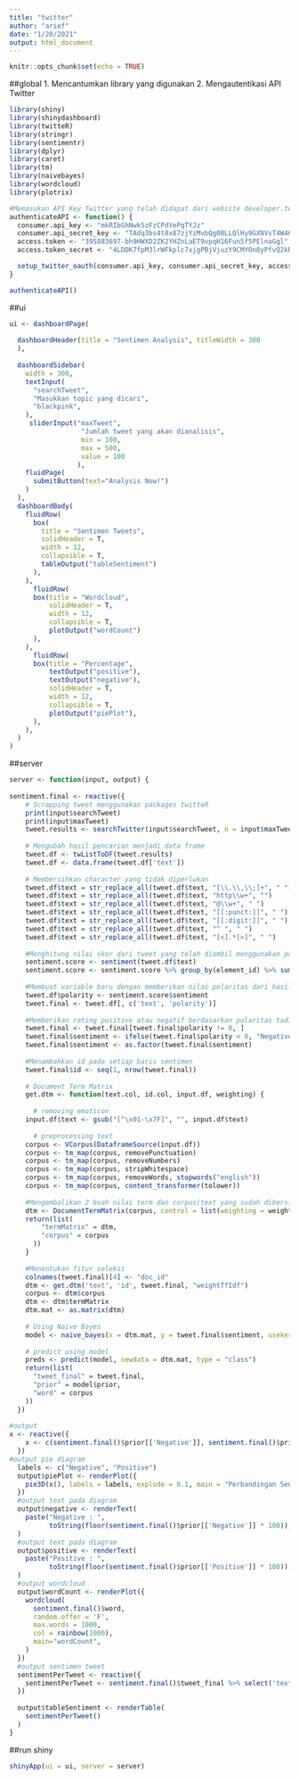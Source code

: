 ---
title: "twitter"
author: "arief"
date: "1/20/2021"
output: html_document
---

```{r setup, include=FALSE}
knitr::opts_chunk$set(echo = TRUE)
```

##global
1. Mencantumkan library yang digunakan
2. Mengautentikasi API Twitter

```{r glb}
library(shiny)
library(shinydashboard)
library(twitteR)
library(stringr)
library(sentimentr)
library(dplyr)
library(caret)
library(tm)
library(naivebayes)
library(wordcloud)
library(plotrix)

#Memasukan API Key Twitter yang telah didapat dari website developer.twitter
authenticateAPI <- function() {
  consumer.api_key <- "mkRIbGhNwk5zFzCPdYePqTYJz"
  consumer.api_secret_key <- "TAdq3bs4t8x87zjYzMvbQg0BLLQlHy9GXNVsT4W462WTddtlpx"
  access.token <- "395883697-bh9HWXD2ZK2YHZnLaET9vpqH16Fun5f5PElnaGgl"
  access.token_secret <- "4LDDK7fpM3lrWFkplc7xjgPBjVjuzY9CMYOn8yPfvQ2kR"

  setup_twitter_oauth(consumer.api_key, consumer.api_secret_key, access.token, access.token_secret)
}

authenticateAPI()
```

##ui

```{r ui}
ui <- dashboardPage(
  
  dashboardHeader(title = "Sentimen Analysis", titleWidth = 300
  ),
  
  dashboardSidebar(
    width = 300,
    textInput(
      "searchTweet",
      "Masukkan topic yang dicari",
      "blackpink",
    ),
     sliderInput("maxTweet",
                  "Jumlah tweet yang akan dianalisis",
                  min = 100,
                  max = 500,
                  value = 100
                 ),
    fluidPage(
      submitButton(text="Analysis Now!")
    )
  ),
  dashboardBody(
    fluidRow(
      box(
        title = "Sentimen Tweets",
        solidHeader = T,
        width = 12,
        collapsible = T,
        tableOutput("tableSentiment")
      ),
    ),
      fluidRow(
      box(title = "Wordcloud",
          solidHeader = T,
          width = 12,
          collapsible = T,
          plotOutput("wordCount")
      ),
    ),
      fluidRow(
      box(title = "Percentage",
          textOutput("positive"),
          textOutput("negative"),
          solidHeader = T,
          width = 12,
          collapsible = T,
          plotOutput("piePlot"),
      ),
    ),
  )
)
```

##server

```{r server}
server <- function(input, output) {
  
sentiment.final <- reactive({
    # Scrapping tweet menggunakan packages twitteR
    print(input$searchTweet)
    print(input$maxTweet)
    tweet.results <- searchTwitter(input$searchTweet, n = input$maxTweet, lang = "en")
    
    # Mengubah hasil pencarian menjadi data frame
    tweet.df <- twListToDF(tweet.results)
    tweet.df <- data.frame(tweet.df['text'])
    
    # Membersihkan character yang tidak diperlukan
    tweet.df$text = str_replace_all(tweet.df$text, "[\\.\\,\\;]+", " ")
    tweet.df$text = str_replace_all(tweet.df$text, "http\\w+", "")
    tweet.df$text = str_replace_all(tweet.df$text, "@\\w+", " ")
    tweet.df$text = str_replace_all(tweet.df$text, "[[:punct:]]", " ")
    tweet.df$text = str_replace_all(tweet.df$text, "[[:digit:]]", " ")
    tweet.df$text = str_replace_all(tweet.df$text, "^ ", " ")
    tweet.df$text = str_replace_all(tweet.df$text, "[<].*[>]", " ")
    
    #Menghitung nilai skor dari tweet yang telah diambil menggunakan packages sentimentr
    sentiment.score <- sentiment(tweet.df$text)
    sentiment.score <- sentiment.score %>% group_by(element_id) %>% summarise(sentiment = mean(sentiment))
    
    #Membuat variable baru dengan memberikan nilai polaritas dari hasil sentiment tadi
    tweet.df$polarity <- sentiment.score$sentiment
    tweet.final <- tweet.df[, c('text', 'polarity')]
    
    #Memberikan rating positive atau negatif berdasarkan polaritas tadi
    tweet.final <- tweet.final[tweet.final$polarity != 0, ]
    tweet.final$sentiment <- ifelse(tweet.final$polarity < 0, "Negative", "Positive")
    tweet.final$sentiment <- as.factor(tweet.final$sentiment)
    
    #Menambahkan id pada setiap baris sentimen
    tweet.final$id <- seq(1, nrow(tweet.final))
    
    # Document Term Matrix
    get.dtm <- function(text.col, id.col, input.df, weighting) {
   
      # removing emoticon
    input.df$text <- gsub("[^\x01-\x7F]", "", input.df$text)
   
      # preprocessing text
    corpus <- VCorpus(DataframeSource(input.df))
    corpus <- tm_map(corpus, removePunctuation)
    corpus <- tm_map(corpus, removeNumbers)
    corpus <- tm_map(corpus, stripWhitespace)
    corpus <- tm_map(corpus, removeWords, stopwords("english"))
    corpus <- tm_map(corpus, content_transformer(tolower))
    
    #Mengembalikan 2 buah nilai term dan corpus(text yang sudah dibersihkan)
    dtm <- DocumentTermMatrix(corpus, control = list(weighting = weighting))
    return(list(
        "termMatrix" = dtm,
        "corpus" = corpus
      ))
    }
    
    #Menentukan fitur seleksi
    colnames(tweet.final)[4] <- "doc_id"
    dtm <- get.dtm('text', 'id', tweet.final, "weightTfIdf")
    corpus <- dtm$corpus
    dtm <- dtm$termMatrix
    dtm.mat <- as.matrix(dtm)
    
    # Using Naive Bayes
    model <- naive_bayes(x = dtm.mat, y = tweet.final$sentiment, usekernel = TRUE)
    
    # predict using model
    preds <- predict(model, newdata = dtm.mat, type = "class")
    return(list(
      "tweet_final" = tweet.final,
      "prior" = model$prior,
      "word" = corpus
    ))
  })
  
#output 
x <- reactive({
    x <- c(sentiment.final()$prior[['Negative']], sentiment.final()$prior[['Positive']])
  })
#output pie diagram
  labels <- c("Negative", "Positive")
  output$piePlot <- renderPlot({
    pie3D(x(), labels = labels, explode = 0.1, main = "Perbandingan Sentiment dalam Bentuk Pie")
  })
  #output text pada diagram
  output$negative <- renderText(
    paste("Negative : ", 
          toString(floor(sentiment.final()$prior[['Negative']] * 100)), "%", sep = "")
  )
  #output text pada diagram
  output$positive <- renderText(
    paste("Positive : ", 
          toString(floor(sentiment.final()$prior[['Positive']] * 100)),  "%", sep = "")
  )
  #output wordcloud
  output$wordCount <- renderPlot({
    wordcloud(
      sentiment.final()$word,
      random.offer = 'F',
      max.words = 1000,
      col = rainbow(1000),
      main="wordCount",
    )
  })
  #output sentimen tweet
  sentimentPerTweet <- reactive({
    sentimentPerTweet <- sentiment.final()$tweet_final %>% select('text', 'sentiment')
  })
  
  output$tableSentiment <- renderTable(
    sentimentPerTweet()
  )
}
```

##run shiny
```{r run}
shinyApp(ui = ui, server = server)
```
